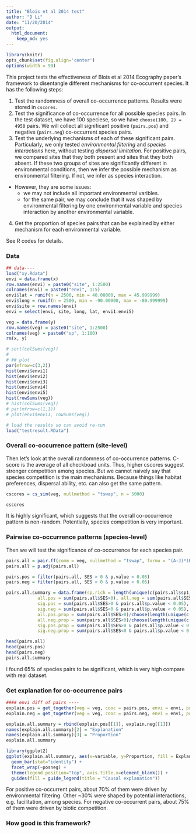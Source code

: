 ```yaml
---
title: "Blois et al 2014 test"
author: "D Li"
date: "11/20/2014"
output:
  html_document:
    keep_md: yes
---
```

```r
library(knitr)
opts_chunk$set(fig.align='center') 
options(width = 90)
```

This project tests the effectiveness of Blois et al 2014 Ecography paper's framework to disentangle different mechanisms for co-occurrent species. It has the following steps:

1. Test the randomness of overall co-occurrence patterns. Results were stored in `cscores`.
2. Test the significance of co-occurrence for all possible species pairs. In the test dataset, we have 100 speciese, so we have `choose(100, 2) = 4950` pairs. We will collect all significant positive (`pairs.pos`) and negative (`pairs.neg`) co-occurrent species pairs.
3. Test the underlying mechanisms of each of these significant pairs. Particularly, we only tested *environmental filtering* and *species interactions* here, without testing *dispersal limitation*. For positive pairs, we compared sites that they both present and sites that they both absent. If these two groups of sites are significantly different in environmental conditions, then we infer the possible mechanism as environmental filtering. If not, we infer as species interaction.
  - However, they are some issues:
      + we may not include all important environmental varibles.
      + for the same pair, we may conclude that it was shaped by environmental filtering by one environmental variable and species interaction by another environmental variable.
4. Get the proportion of species pairs that can be explained by either mechanism for each environmental variable.

See R codes for details.

### Data
```r
## data----
load("xy.Rdata")
envi = data.frame(x)
row.names(envi) = paste0("site", 1:2500)
colnames(envi) = paste0("envi", 1:5)
envi$lat = runif(n = 2500, min = 40.00000, max = 45.999999)
envi$long = runif(n = 2500, min = -90.00000, max = -80.999999)
envi$site = row.names(envi) 
envi = select(envi, site, long, lat, envi1:envi5)

veg = data.frame(y)
row.names(veg) = paste0("site", 1:2500)
colnames(veg) = paste0("sp", 1:100)
rm(x, y)

# sort(colSums(veg))
# 
# ## plot
par(mfrow=c(3,2))
hist(envi$envi1)
hist(envi$envi2)
hist(envi$envi3)
hist(envi$envi4)
hist(envi$envi5)
hist(rowSums(veg))
# hist(colSums(veg))
# par(mfrow=c(1,1))
# plot(envi$envi1, rowSums(veg))
```


```r
# load the results so can avoid re-run
load("testresult.RData")
```

### Overall co-occurrence pattern (site-level)
Then let's look at the overall randomness of co-occurrence patterns. C-score is the average of all checkboad units. Thus, higher cscores suggest stronger competition among species. But we cannot naively say that species competition is the main mechanisms. Because things like habitat preferences, dispersal ability, etc. can also get the same pattern.
```r
cscores = cs_sim(veg, nullmethod = "tswap", n = 5000)
```
```r
cscores
```
It is highly significant, which suggests that the overall co-occurrence pattern is non-random. Potentially, species competition is very important.

### Pairwise co-occurrence patterns (species-level)
Then we will test the significance of co-occurrence for each species pair.
```r
pairs.all = pair.ff(comm = veg, nullmethod = "tswap", formu = "(A-J)*(B-J)", nsim = 1000, burn = 10)
pairs.all = p.adj(pairs.all)

pairs.pos = filter(pairs.all, SES > 0 & p.value < 0.05)
pairs.neg = filter(pairs.all, SES < 0 & p.value < 0.05)

pairs.all.summary = data.frame(sp.rich = length(unique(c(pairs.all$sp1_name, pairs.all$sp2_name))),
            all.pos = sum(pairs.all$SES>0), all.neg = sum(pairs.all$SES<0), 
            sig.pos = sum(pairs.all$SES>0 & pairs.all$p.value < 0.05),
            sig.neg = sum(pairs.all$SES<0 & pairs.all$p.value < 0.05),
            all.pos.prop = sum(pairs.all$SES>0)/choose(length(unique(c(pairs.all$sp1_name, pairs.all$sp2_name))), 2), 
            all.neg.prop = sum(pairs.all$SES<0)/choose(length(unique(c(pairs.all$sp1_name, pairs.all$sp2_name))), 2), 
            sig.pos.prop = sum(pairs.all$SES>0 & pairs.all$p.value < 0.05)/choose(length(unique(c(pairs.all$sp1_name, pairs.all$sp2_name))), 2),
            sig.neg.prop = sum(pairs.all$SES<0 & pairs.all$p.value < 0.05)/choose(length(unique(c(pairs.all$sp1_name, pairs.all$sp2_name))), 2))
```
```r
head(pairs.all)
head(pairs.pos)
head(pairs.neg)
pairs.all.summary
```
I found 65% of species pairs to be significant, which is very high compare with real dataset.

### Get explanation for co-occurrence pairs
```r
#### envi diff of pairs ----
explain.pos = get_together(veg = veg, cooc = pairs.pos, envi = envi, pos.neg = "pos", m = 5)
explain.neg = get_together(veg = veg, cooc = pairs.neg, envi = envi, pos.neg = "neg", m = 5)
```
```r
explain.all.summary = rbind(explain.pos[[1]], explain.neg[[1]])
names(explain.all.summary)[2] = "Explanation"
names(explain.all.summary)[3] = "Proportion"
explain.all.summary 

library(ggplot2)
ggplot(explain.all.summary, aes(x=variable, y=Proportion, fill = Explanation)) + 
  geom_bar(stat="identity") +
  facet_wrap(~posneg) +
  theme(legend.position="top", axis.title.x=element_blank()) +
  guides(fill = guide_legend(title = "Causal explanation"))
```
For positive co-occurrent pairs, about 70% of them were driven by environmental filtering. Other ~30% were shaped by potential interactions, e.g. facilitation, among species. For negative co-occurrent pairs, about 75% of them were driven by biotic competition. 

### How good is this framework?


